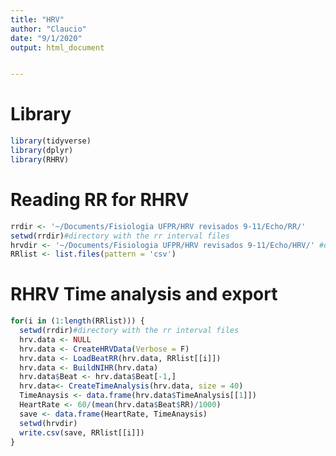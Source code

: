 ```yaml
---
title: "HRV"
author: "Claucio"
date: "9/1/2020"
output: html_document


---
```


# Library 
```r
library(tidyverse)
library(dplyr)
library(RHRV)
```

# Reading RR for RHRV
```r
rrdir <- '~/Documents/Fisiologia UFPR/HRV revisados 9-11/Echo/RR/'
setwd(rrdir)#directory with the rr interval files
hrvdir <- '~/Documents/Fisiologia UFPR/HRV revisados 9-11/Echo/HRV/' #directory to save the HRV file
RRlist <- list.files(pattern = 'csv')
```

# RHRV Time analysis and export

```r
for(i in (1:length(RRlist))) {
  setwd(rrdir)#directory with the rr interval files
  hrv.data <- NULL
  hrv.data <- CreateHRVData(Verbose = F)
  hrv.data <- LoadBeatRR(hrv.data, RRlist[[i]])
  hrv.data <- BuildNIHR(hrv.data)
  hrv.data$Beat <- hrv.data$Beat[-1,]
  hrv.data<- CreateTimeAnalysis(hrv.data, size = 40)
  TimeAnaysis <- data.frame(hrv.data$TimeAnalysis[[1]])
  HeartRate <- 60/(mean(hrv.data$Beat$RR)/1000)
  save <- data.frame(HeartRate, TimeAnaysis)
  setwd(hrvdir)
  write.csv(save, RRlist[[i]])
}
```
